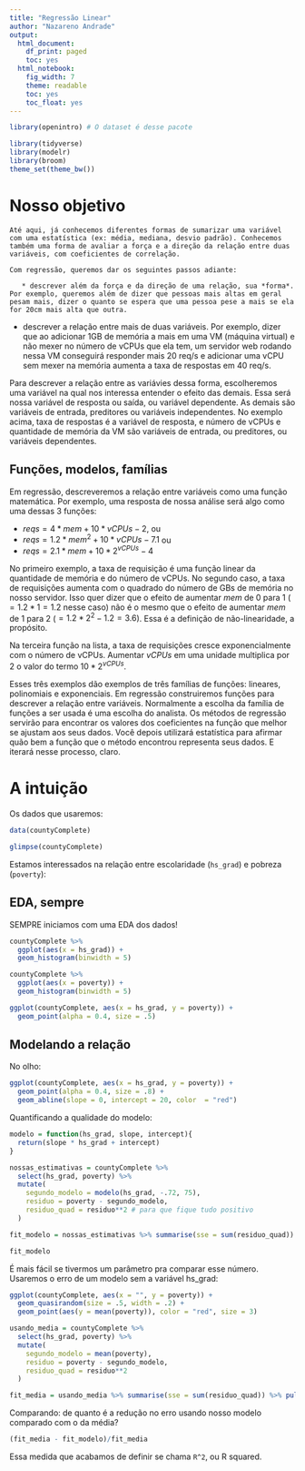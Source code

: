 ```yaml
---
title: "Regressão Linear"
author: "Nazareno Andrade"
output:
  html_document:
    df_print: paged
    toc: yes
  html_notebook:
    fig_width: 7
    theme: readable
    toc: yes
    toc_float: yes
---
```


```r
library(openintro) # O dataset é desse pacote

library(tidyverse)
library(modelr)
library(broom)
theme_set(theme_bw())
```

# Nosso objetivo

    Até aqui, já conhecemos diferentes formas de sumarizar uma variável com uma estatística (ex: média, mediana, desvio padrão). Conhecemos também uma forma de avaliar a força e a direção da relação entre duas variáveis, com coeficientes de correlação. 
    
    Com regressão, queremos dar os seguintes passos adiante:
    
       * descrever além da força e da direção de uma relação, sua *forma*. Por exemplo, queremos além de dizer que pessoas mais altas em geral pesam mais, dizer o quanto se espera que uma pessoa pese a mais se ela for 20cm mais alta que outra.   
   * descrever a relação entre mais de duas variáveis. Por exemplo, dizer que ao adicionar 1GB de memória a mais em uma VM (máquina virtual) e não mexer no número de vCPUs que ela tem, um servidor web rodando nessa VM conseguirá responder mais 20 req/s e adicionar uma vCPU sem mexer na memória aumenta a taxa de respostas em 40 req/s. 
   
Para descrever a relação entre as variávies dessa forma, escolheremos uma variável na qual nos interessa entender o efeito das demais. Essa será nossa variável de resposta ou saída, ou variável dependente. As demais são variáveis de entrada, preditores ou variáveis independentes. No exemplo acima, taxa de respostas é a variável de resposta, e número de vCPUs e quantidade de memória da VM são variáveis de entrada, ou preditores, ou variáveis dependentes.

## Funções, modelos, famílias

Em regressão, descreveremos a relação entre variáveis como uma função matemática. Por exemplo, uma resposta de nossa análise será algo como uma dessas 3 funções:

  * $reqs = 4 *mem + 10*vCPUs -2$, ou    
  * $reqs = 1.2 *mem^2 + 10*vCPUs -7.1$ ou    
  * $reqs = 2.1 *mem + 10*2^{vCPUs} - 4$   

No primeiro exemplo, a taxa de requisição é uma função linear da quantidade de memória e do número de vCPUs. No segundo caso, a taxa de requisições aumenta com o quadrado do número de GBs de memória no nosso servidor. Isso quer dizer que o efeito de aumentar $mem$ de 0 para 1 ($=1.2*1 = 1.2$ nesse caso) não é o mesmo que o efeito de aumentar $mem$ de 1 para 2 ($=1.2*2^2 - 1.2=3.6$). Essa é a definição de não-linearidade, a propósito. 

Na terceira função na lista, a taxa de requisições cresce exponencialmente com o número de vCPUs. Aumentar $vCPUs$ em uma unidade multiplica por 2 o valor do termo $10*2^{vCPUs}$.

Esses três exemplos dão exemplos de três famílias de funções: lineares, polinomiais e exponenciais. Em regressão construiremos funções para descrever a relação entre variáveis. Normalmente a escolha da família de funções a ser usada é uma escolha do analista. Os métodos de regressão servirão para encontrar os valores dos coeficientes na função que melhor se ajustam aos seus dados. Você depois utilizará estatística para afirmar quão bem a função que o método encontrou representa seus dados. E iterará nesse processo, claro.

# A intuição

Os dados que usaremos:

```r
data(countyComplete)

glimpse(countyComplete)
```

Estamos interessados na relação entre escolaridade (`hs_grad`) e pobreza (`poverty`):

## EDA, sempre

SEMPRE iniciamos com uma EDA dos dados!

```r
countyComplete %>% 
  ggplot(aes(x = hs_grad)) + 
  geom_histogram(binwidth = 5)

countyComplete %>% 
  ggplot(aes(x = poverty)) + 
  geom_histogram(binwidth = 5)
```


```r
ggplot(countyComplete, aes(x = hs_grad, y = poverty)) + 
  geom_point(alpha = 0.4, size = .5)
```


## Modelando a relação

No olho:

```r
ggplot(countyComplete, aes(x = hs_grad, y = poverty)) + 
  geom_point(alpha = 0.4, size = .8) + 
  geom_abline(slope = 0, intercept = 20, color  = "red") 
```

Quantificando a qualidade do modelo:

```r
modelo = function(hs_grad, slope, intercept){
  return(slope * hs_grad + intercept)
}

nossas_estimativas = countyComplete %>% 
  select(hs_grad, poverty) %>% 
  mutate(
    segundo_modelo = modelo(hs_grad, -.72, 75), 
    residuo = poverty - segundo_modelo, 
    residuo_quad = residuo**2 # para que fique tudo positivo
  )

fit_modelo = nossas_estimativas %>% summarise(sse = sum(residuo_quad)) %>% pull(sse)

fit_modelo
```

É mais fácil se tivermos um parâmetro pra comparar esse número. Usaremos o erro de um modelo sem a variável hs_grad: 

```r
ggplot(countyComplete, aes(x = "", y = poverty)) + 
  geom_quasirandom(size = .5, width = .2) + 
  geom_point(aes(y = mean(poverty)), color = "red", size = 3)
```


```r
usando_media = countyComplete %>% 
  select(hs_grad, poverty) %>% 
  mutate(
    segundo_modelo = mean(poverty), 
    residuo = poverty - segundo_modelo, 
    residuo_quad = residuo**2
  )

fit_media = usando_media %>% summarise(sse = sum(residuo_quad)) %>% pull(sse)
```

Comparando: de quanto é a redução no erro usando nosso modelo comparado com o da média?

```r
(fit_media - fit_modelo)/fit_media
```

Essa medida que acabamos de definir se chama `R^2`, ou R squared.